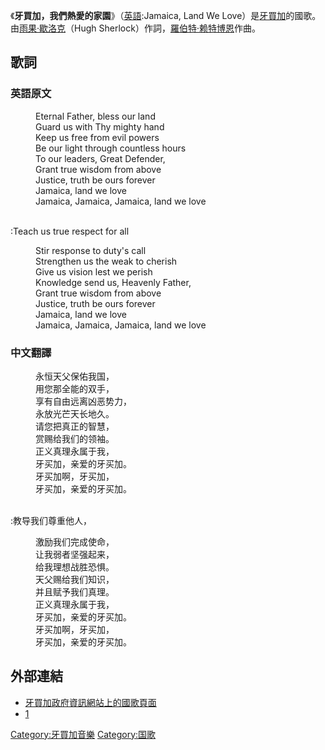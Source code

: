 {{Infobox Anthem
|title         = 牙買加，我們熱愛的家園<br>Jamaica, Land We Love
|image         = Jamaica, Land We Love (1962), page 1.png
|image_size    =
|border        =
|caption       =
|prefix        = 國歌
|country       = {{JAM}}
|author        = [[Hugh_Sherlock|Hugh Sherlock]]
|lyrics_date   =
|composer      = [[Robert_Lightbourne|Robert Lightbourne]]
|music_date    =
|adopted       = 1962年
|until         =
|sound         = "Jamaica, Land We Love", performed by the United States Navy Band.oga
|sound_title   =
}}
《'''牙買加，我們熱愛的家園'''》（[[英語|英語]]:Jamaica, Land We Love）是[[牙買加|牙買加]]的國歌。由[[雨果‧歇洛克|雨果‧歇洛克]]（Hugh Sherlock）作詞，[[羅伯特‧赖特博恩|羅伯特‧赖特博恩]]作曲。

==歌詞==
===英語原文===
:Eternal Father, bless our land
:Guard us with Thy mighty hand
:Keep us free from evil powers
:Be our light through countless hours
:To our leaders, Great Defender,
:Grant true wisdom from above
:Justice, truth be ours forever
:Jamaica, land we love
:Jamaica, Jamaica, Jamaica, land we love
<br>
:Teach us true respect for all
:Stir response to duty's call
:Strengthen us the weak to cherish
:Give us vision lest we perish
:Knowledge send us, Heavenly Father,
:Grant true wisdom from above
:Justice, truth be ours forever
:Jamaica, land we love
:Jamaica, Jamaica, Jamaica, land we love

===中文翻譯===
:永恒天父保佑我国，
:用您那全能的双手，
:享有自由远离凶恶势力，
:永放光芒天长地久。
:请您把真正的智慧，
:赏赐给我们的领袖。
:正义真理永属于我，
:牙买加，亲爱的牙买加。
:牙买加啊，牙买加，
:牙买加，亲爱的牙买加。
<br>
:教导我们尊重他人，
:激励我们完成使命，
:让我弱者坚强起来，
:给我理想战胜恐惧。
:天父赐给我们知识，
:并且赋予我们真理。
:正义真理永属于我，
:牙买加，亲爱的牙买加。
:牙买加啊，牙买加，
:牙买加，亲爱的牙买加。

==外部連結==
*[http://www.jis.gov.jm/special_sections/Independence/anthem&Pledge.html 牙買加政府資訊網站上的國歌頁面] {{Wayback|url=http://www.jis.gov.jm/special_sections/Independence/anthem%26Pledge.html |date=20131011105400 }}{{en}}
*[http://midi.mididatabase.com/anthems/Jamaica.mid]{{dead link|date=2018年3月 |bot=InternetArchiveBot |fix-attempted=yes }}

{{美洲各國家和地區国歌}}

[[Category:牙買加音樂|Category:牙買加音樂]]
[[Category:国歌|Category:国歌]]